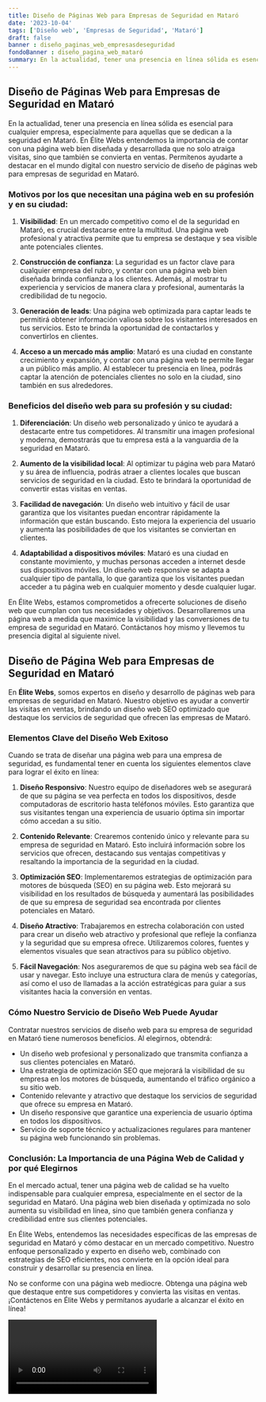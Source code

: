 ```yaml
---
title: Diseño de Páginas Web para Empresas de Seguridad en Mataró
date: '2023-10-04'
tags: ['Diseño web', 'Empresas de Seguridad', 'Mataró']
draft: false
banner : diseño_paginas_web_empresasdeseguridad
fondoBanner : diseño_pagina_web_mataró
summary: En la actualidad, tener una presencia en línea sólida es esencial para cualquier empresa, especialmente para aquellas que se dedican a la seguridad en Mataró. En Élite Webs entendemos la importancia de contar con una página web bien diseñada y desarrollada que no solo atraiga visitas, sino que también se convierta en ventas. Permítenos ayudarte a destacar en el mundo digital con nuestro servicio de diseño de páginas web para empresas de seguridad en Mataró.
---
```


## Diseño de Páginas Web para Empresas de Seguridad en Mataró

En la actualidad, tener una presencia en línea sólida es esencial para cualquier empresa, especialmente para aquellas que se dedican a la seguridad en Mataró. En Élite Webs entendemos la importancia de contar con una página web bien diseñada y desarrollada que no solo atraiga visitas, sino que también se convierta en ventas. Permítenos ayudarte a destacar en el mundo digital con nuestro servicio de diseño de páginas web para empresas de seguridad en Mataró.

### Motivos por los que necesitan una página web en su profesión y en su ciudad:

1. **Visibilidad**: En un mercado competitivo como el de la seguridad en Mataró, es crucial destacarse entre la multitud. Una página web profesional y atractiva permite que tu empresa se destaque y sea visible ante potenciales clientes.

2. **Construcción de confianza**: La seguridad es un factor clave para cualquier empresa del rubro, y contar con una página web bien diseñada brinda confianza a los clientes. Además, al mostrar tu experiencia y servicios de manera clara y profesional, aumentarás la credibilidad de tu negocio.

3. **Generación de leads**: Una página web optimizada para captar leads te permitirá obtener información valiosa sobre los visitantes interesados en tus servicios. Esto te brinda la oportunidad de contactarlos y convertirlos en clientes.

4. **Acceso a un mercado más amplio**: Mataró es una ciudad en constante crecimiento y expansión, y contar con una página web te permite llegar a un público más amplio. Al establecer tu presencia en línea, podrás captar la atención de potenciales clientes no solo en la ciudad, sino también en sus alrededores.

### Beneficios del diseño web para su profesión y su ciudad:

1. **Diferenciación**: Un diseño web personalizado y único te ayudará a destacarte entre tus competidores. Al transmitir una imagen profesional y moderna, demostrarás que tu empresa está a la vanguardia de la seguridad en Mataró.

2. **Aumento de la visibilidad local**: Al optimizar tu página web para Mataró y su área de influencia, podrás atraer a clientes locales que buscan servicios de seguridad en la ciudad. Esto te brindará la oportunidad de convertir estas visitas en ventas.

3. **Facilidad de navegación**: Un diseño web intuitivo y fácil de usar garantiza que los visitantes puedan encontrar rápidamente la información que están buscando. Esto mejora la experiencia del usuario y aumenta las posibilidades de que los visitantes se conviertan en clientes.

4. **Adaptabilidad a dispositivos móviles**: Mataró es una ciudad en constante movimiento, y muchas personas acceden a internet desde sus dispositivos móviles. Un diseño web responsive se adapta a cualquier tipo de pantalla, lo que garantiza que los visitantes puedan acceder a tu página web en cualquier momento y desde cualquier lugar.

En Élite Webs, estamos comprometidos a ofrecerte soluciones de diseño web que cumplan con tus necesidades y objetivos. Desarrollaremos una página web a medida que maximice la visibilidad y las conversiones de tu empresa de seguridad en Mataró. Contáctanos hoy mismo y llevemos tu presencia digital al siguiente nivel.

<GifSeo />

<Cta />

## Diseño de Página Web para Empresas de Seguridad en Mataró

En **Élite Webs**, somos expertos en diseño y desarrollo de páginas web para empresas de seguridad en Mataró. Nuestro objetivo es ayudar a convertir las visitas en ventas, brindando un diseño web SEO optimizado que destaque los servicios de seguridad que ofrecen las empresas de Mataró.

### Elementos Clave del Diseño Web Exitoso

Cuando se trata de diseñar una página web para una empresa de seguridad, es fundamental tener en cuenta los siguientes elementos clave para lograr el éxito en línea:

1. **Diseño Responsivo**: Nuestro equipo de diseñadores web se asegurará de que su página se vea perfecta en todos los dispositivos, desde computadoras de escritorio hasta teléfonos móviles. Esto garantiza que sus visitantes tengan una experiencia de usuario óptima sin importar cómo accedan a su sitio.

2. **Contenido Relevante**: Crearemos contenido único y relevante para su empresa de seguridad en Mataró. Esto incluirá información sobre los servicios que ofrecen, destacando sus ventajas competitivas y resaltando la importancia de la seguridad en la ciudad.

3. **Optimización SEO**: Implementaremos estrategias de optimización para motores de búsqueda (SEO) en su página web. Esto mejorará su visibilidad en los resultados de búsqueda y aumentará las posibilidades de que su empresa de seguridad sea encontrada por clientes potenciales en Mataró.

4. **Diseño Atractivo**: Trabajaremos en estrecha colaboración con usted para crear un diseño web atractivo y profesional que refleje la confianza y la seguridad que su empresa ofrece. Utilizaremos colores, fuentes y elementos visuales que sean atractivos para su público objetivo.

5. **Fácil Navegación**: Nos aseguraremos de que su página web sea fácil de usar y navegar. Esto incluye una estructura clara de menús y categorías, así como el uso de llamadas a la acción estratégicas para guiar a sus visitantes hacia la conversión en ventas.

### Cómo Nuestro Servicio de Diseño Web Puede Ayudar

Contratar nuestros servicios de diseño web para su empresa de seguridad en Mataró tiene numerosos beneficios. Al elegirnos, obtendrá:

- Un diseño web profesional y personalizado que transmita confianza a sus clientes potenciales en Mataró.
- Una estrategia de optimización SEO que mejorará la visibilidad de su empresa en los motores de búsqueda, aumentando el tráfico orgánico a su sitio web.
- Contenido relevante y atractivo que destaque los servicios de seguridad que ofrece su empresa en Mataró.
- Un diseño responsive que garantice una experiencia de usuario óptima en todos los dispositivos.
- Servicio de soporte técnico y actualizaciones regulares para mantener su página web funcionando sin problemas.

### Conclusión: La Importancia de una Página Web de Calidad y por qué Elegirnos

En el mercado actual, tener una página web de calidad se ha vuelto indispensable para cualquier empresa, especialmente en el sector de la seguridad en Mataró. Una página web bien diseñada y optimizada no solo aumenta su visibilidad en línea, sino que también genera confianza y credibilidad entre sus clientes potenciales.

En Élite Webs, entendemos las necesidades específicas de las empresas de seguridad en Mataró y cómo destacar en un mercado competitivo. Nuestro enfoque personalizado y experto en diseño web, combinado con estrategias de SEO eficientes, nos convierte en la opción ideal para construir y desarrollar su presencia en línea.

No se conforme con una página web mediocre. Obtenga una página web que destaque entre sus competidores y convierta las visitas en ventas. ¡Contáctenos en Élite Webs y permítanos ayudarle a alcanzar el éxito en línea!

<Video />

<CtaBot job='Empresas de Seguridad' city='Mataró'/>

<Gmaps query='Mataró+españa+maps' />